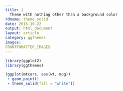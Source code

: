 ```yaml
---
title: |
  Theme with nothing other than a background color
rdname: theme_solid
date: 2015-10-22
output: html_document
layout: article
category: ggthemes
images:
FRONTFOMATTER_IMAGES
---
```


```r
library(ggplot2)
library(ggthemes)
```

```r
(ggplot(mtcars, aes(wt, mpg))
 + geom_point()
 + theme_solid(fill = "white"))



```